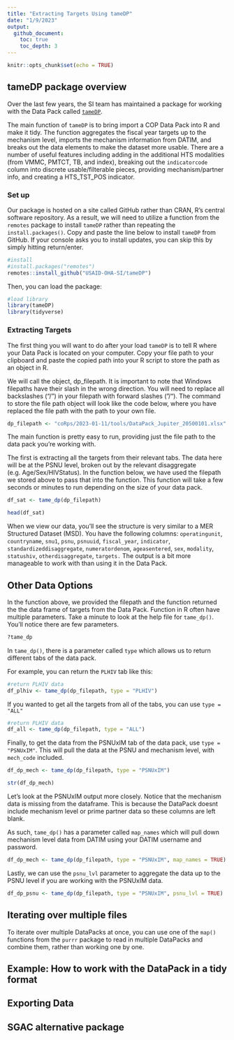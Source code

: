 ```yaml
---
title: "Extracting Targets Using tameDP"
date: "1/9/2023"
output:
  github_document:
    toc: true
    toc_depth: 3
---
```


```r
knitr::opts_chunk$set(echo = TRUE)
```

## tameDP package overview

Over the last few years, the SI team has maintained a package for working with the Data Pack called [`tameDP`](https://github.com/USAID-OHA-SI/tameDP).

The main function of `tameDP` is to bring import a COP Data Pack into R and make it tidy. The function aggregates the fiscal year targets up to the mechanism level, imports the mechanism information from DATIM, and breaks out the data elements to make the dataset more usable. There are a number of useful features including adding in the additional HTS modalities (from VMMC, PMTCT, TB, and index), breaking out the `indicatorcode` column into discrete usable/filterable pieces, providing mechanism/partner info, and creating a HTS_TST_POS indicator. 

### Set up

Our package is hosted on a site called GitHub rather than CRAN, R’s central software repository. As a result, we will need to utilize a function from the `remotes` package to install `tameDP` rather than repeating the `install.packages()`. Copy and paste the line below to install `tameDP` from GitHub. If your console asks you to install updates, you can skip this by simply hitting return/enter.

```r
#install
#install.packages("remotes")
remotes::install_github("USAID-OHA-SI/tameDP")
```

Then, you can load the package:

```r
#load library
library(tameDP)
library(tidyverse)
```


### Extracting Targets

The first thing you will want to do after your load `tameDP` is to tell R where your Data Pack is located on your computer. Copy your file path to your clipboard and paste the copied path into your R script to store the path as an object in R.

We will call the object, dp_filepath. It is important to note that Windows filepaths have their slash in the wrong direction. You will need to replace all backslashes (“/") in your filepath with forward slashes (”/“). The command to store the file path object will look like the code below, where you have replaced the file path with the path to your own file.

```r
dp_filepath <- "coRps/2023-01-11/tools/DataPack_Jupiter_20500101.xlsx"
```

The main function is pretty easy to run, providing just the file path to the data pack you're working with.

The first is extracting all the targets from their relevant tabs. The data here will be at the PSNU level, broken out by the relevant disaggregate (e.g. Age/Sex/HIVStatus). In the function below, we have used the filepath we stored above to pass that into the function. This function will take a few seconds or minutes to run depending on the size of your data pack.

```r
df_sat <- tame_dp(dp_filepath)

head(df_sat)
```


When we view our data, you'll see the structure is very similar to a MER Structured Dataset (MSD). You have the following columns: `operatingunit`, `countryname`, `snu1`, `psnu`, `psnuuid`, `fiscal_year`, `indicator`, `standardizeddisaggregate`, `numeratordenom`, `ageasentered`, `sex`, `modality`, `statushiv`, `otherdisaggregate`, `targets.` The output is a bit more manageable to work with than using it in the Data Pack.

## Other Data Options

In the function above, we provided the filepath and the function returned the the data frame of targets from the Data Pack. Function in R often have multiple parameters. Take a minute to look at the help file for `tame_dp()`. You'll notice there are few parameters.

```r
?tame_dp
```

In `tame_dp()`, there is a parameter called `type` which allows us to return different tabs of the data pack.

For example, you can return the `PLHIV` tab like this:

```r
#return PLHIV data
df_plhiv <- tame_dp(dp_filepath, type = "PLHIV")


```

If you wanted to get all the targets from all of the tabs, you can use `type = "ALL"`

```r
#return PLHIV data
df_all <- tame_dp(dp_filepath, type = "ALL")
```

Finally, to get the data from the PSNUxIM tab of the data pack, use `type = "PSNUxIM"`. This will pull the data at the PSNU and mechanism level, with `mech_code` included.

```r
df_dp_mech <- tame_dp(dp_filepath, type = "PSNUxIM")

str(df_dp_mech)
```

Let's look at the PSNUxIM output more closely. Notice that the mechanism data is missing from the dataframe. This is because the DataPack doesnt include mechanism level or prime partner data so these columns are left blank.

As such, `tame_dp()` has a parameter called `map_names` which will pull down mechanism level data from DATIM using your DATIM username and password.

```r
df_dp_mech <- tame_dp(dp_filepath, type = "PSNUxIM", map_names = TRUE)

```

Lastly, we can use the `psnu_lvl` parameter to aggregate the data up to the PSNU level if you are working with the PSNUxIM data.


```r
df_dp_psnu <- tame_dp(dp_filepath, type = "PSNUxIM", psnu_lvl = TRUE)
```


## Iterating over multiple files

To iterate over multiple DataPacks at once, you can use one of the `map()` functions from the `purrr` package to read in multiple DataPacks and combine them, rather than working one by one.


## Example: How to work with the DataPack in a tidy format

## Exporting Data

## SGAC alternative package